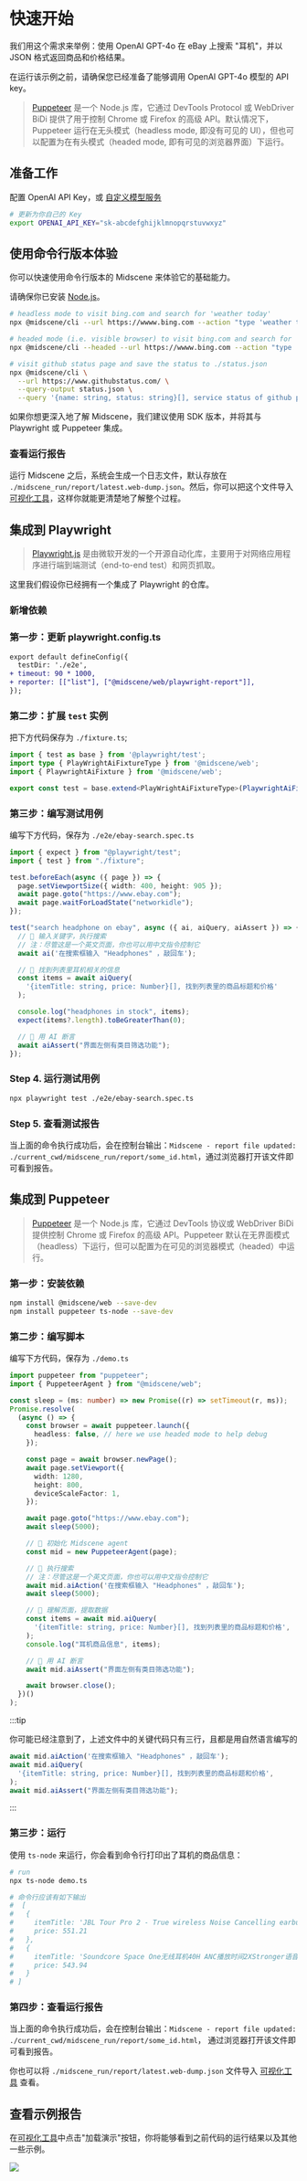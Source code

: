 # 快速开始


我们用这个需求来举例：使用 OpenAI GPT-4o 在 eBay 上搜索 "耳机"，并以 JSON 格式返回商品和价格结果。

在运行该示例之前，请确保您已经准备了能够调用 OpenAI GPT-4o 模型的 API key。

> [Puppeteer](https://pptr.dev/) 是一个 Node.js 库，它通过 DevTools Protocol 或 WebDriver BiDi 提供了用于控制 Chrome 或 Firefox 的高级 API。默认情况下，Puppeteer 运行在无头模式（headless mode, 即没有可见的 UI），但也可以配置为在有头模式（headed mode, 即有可见的浏览器界面）下运行。

## 准备工作

配置 OpenAI API Key，或 [自定义模型服务](../usage//model-vendor.html)

```bash
# 更新为你自己的 Key
export OPENAI_API_KEY="sk-abcdefghijklmnopqrstuvwxyz"
```

## 使用命令行版本体验

你可以快速使用命令行版本的 Midscene 来体验它的基础能力。

请确保你已安装 [Node.js](https://nodejs.org/)。

```bash
# headless mode to visit bing.com and search for 'weather today'
npx @midscene/cli --url https://wwww.bing.com --action "type 'weather today', hit enter"

# headed mode (i.e. visible browser) to visit bing.com and search for 'weather today'
npx @midscene/cli --headed --url https://wwww.bing.com --action "type 'weather today', hit enter"

# visit github status page and save the status to ./status.json
npx @midscene/cli \
  --url https://www.githubstatus.com/ \
  --query-output status.json \
  --query '{name: string, status: string}[], service status of github page'
```

如果你想更深入地了解 Midscene，我们建议使用 SDK 版本，并将其与 Playwright 或 Puppeteer 集成。

### 查看运行报告

运行 Midscene 之后，系统会生成一个日志文件，默认存放在 `./midscene_run/report/latest.web-dump.json`。然后，你可以把这个文件导入 [可视化工具](/visualization/)，这样你就能更清楚地了解整个过程。

## 集成到 Playwright

> [Playwright.js](https://playwright.com/) 是由微软开发的一个开源自动化库，主要用于对网络应用程序进行端到端测试（end-to-end test）和网页抓取。

这里我们假设你已经拥有一个集成了 Playwright 的仓库。

### 新增依赖 

<PackageManagerTabs command="install @midscene/web --save-dev" />

### 第一步：更新 playwright.config.ts

```diff
export default defineConfig({
  testDir: './e2e',
+ timeout: 90 * 1000,
+ reporter: [["list"], ["@midscene/web/playwright-report"]],
});
```

### 第二步：扩展 `test` 实例

把下方代码保存为 `./fixture.ts`;

```typescript
import { test as base } from '@playwright/test';
import type { PlayWrightAiFixtureType } from '@midscene/web';
import { PlaywrightAiFixture } from '@midscene/web';

export const test = base.extend<PlayWrightAiFixtureType>(PlaywrightAiFixture());
```

### 第三步：编写测试用例

编写下方代码，保存为 `./e2e/ebay-search.spec.ts`

```typescript title="./e2e/ebay-search.spec.ts"
import { expect } from "@playwright/test";
import { test } from "./fixture";

test.beforeEach(async ({ page }) => {
  page.setViewportSize({ width: 400, height: 905 });
  await page.goto("https://www.ebay.com");
  await page.waitForLoadState("networkidle");
});

test("search headphone on ebay", async ({ ai, aiQuery, aiAssert }) => {
  // 👀 输入关键字，执行搜索
  // 注：尽管这是一个英文页面，你也可以用中文指令控制它
  await ai('在搜索框输入 "Headphones" ，敲回车');

  // 👀 找到列表里耳机相关的信息
  const items = await aiQuery(
    '{itemTitle: string, price: Number}[], 找到列表里的商品标题和价格'
  );

  console.log("headphones in stock", items);
  expect(items?.length).toBeGreaterThan(0);

  // 👀 用 AI 断言
  await aiAssert("界面左侧有类目筛选功能");
});

```

### Step 4. 运行测试用例

```bash
npx playwright test ./e2e/ebay-search.spec.ts
```

### Step 5. 查看测试报告

当上面的命令执行成功后，会在控制台输出：`Midscene - report file updated: ./current_cwd/midscene_run/report/some_id.html`，通过浏览器打开该文件即可看到报告。

## 集成到 Puppeteer

> [Puppeteer](https://pptr.dev/) 是一个 Node.js 库，它通过 DevTools 协议或 WebDriver BiDi 提供控制 Chrome 或 Firefox 的高级 API。Puppeteer 默认在无界面模式（headless）下运行，但可以配置为在可见的浏览器模式（headed）中运行。

### 第一步：安装依赖

```bash
npm install @midscene/web --save-dev
npm install puppeteer ts-node --save-dev 
```

### 第二步：编写脚本

编写下方代码，保存为 `./demo.ts`

```typescript title="./demo.ts"
import puppeteer from "puppeteer";
import { PuppeteerAgent } from "@midscene/web";

const sleep = (ms: number) => new Promise((r) => setTimeout(r, ms));
Promise.resolve(
  (async () => {
    const browser = await puppeteer.launch({
      headless: false, // here we use headed mode to help debug
    });

    const page = await browser.newPage();
    await page.setViewport({
      width: 1280,
      height: 800,
      deviceScaleFactor: 1,
    });

    await page.goto("https://www.ebay.com");
    await sleep(5000);

    // 👀 初始化 Midscene agent 
    const mid = new PuppeteerAgent(page);

    // 👀 执行搜索
    // 注：尽管这是一个英文页面，你也可以用中文指令控制它
    await mid.aiAction('在搜索框输入 "Headphones" ，敲回车');
    await sleep(5000);

    // 👀 理解页面，提取数据
    const items = await mid.aiQuery(
      '{itemTitle: string, price: Number}[], 找到列表里的商品标题和价格',
    );
    console.log("耳机商品信息", items);

    // 👀 用 AI 断言
    await mid.aiAssert("界面左侧有类目筛选功能");

    await browser.close();
  })()
);
```

:::tip

你可能已经注意到了，上述文件中的关键代码只有三行，且都是用自然语言编写的

```typescript
await mid.aiAction('在搜索框输入 "Headphones" ，敲回车');
await mid.aiQuery(
  '{itemTitle: string, price: Number}[], 找到列表里的商品标题和价格',
);
await mid.aiAssert("界面左侧有类目筛选功能");
```
:::

### 第三步：运行

使用 `ts-node` 来运行，你会看到命令行打印出了耳机的商品信息：

```bash
# run
npx ts-node demo.ts

# 命令行应该有如下输出
#  [
#   {
#     itemTitle: 'JBL Tour Pro 2 - True wireless Noise Cancelling earbuds with Smart Charging Case',
#     price: 551.21
#   },
#   {
#     itemTitle: 'Soundcore Space One无线耳机40H ANC播放时间2XStronger语音还原',
#     price: 543.94
#   }
# ]
```

### 第四步：查看运行报告

当上面的命令执行成功后，会在控制台输出：`Midscene - report file updated: ./current_cwd/midscene_run/report/some_id.html`， 通过浏览器打开该文件即可看到报告。

你也可以将 `./midscene_run/report/latest.web-dump.json` 文件导入 [可视化工具](/visualization/) 查看。

## 查看示例报告

在[可视化工具](/visualization/)中点击"加载演示"按钮，你将能够看到之前代码的运行结果以及其他一些示例。

![](/view-demo-visualization.gif)

